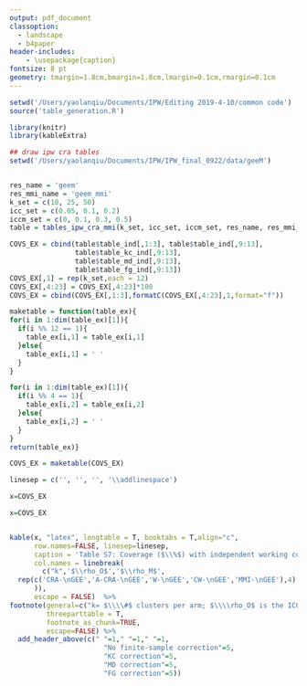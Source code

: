 ```yaml
---
output: pdf_document
classoption: 
  - landscape
  - b4paper
header-includes:
    - \usepackage{caption}
fontsize: 8 pt 
geometry: tmargin=1.8cm,bmargin=1.8cm,lmargin=0.1cm,rmargin=0.1cm
---
```


\captionsetup[table]{labelformat=empty}
\pagestyle{empty}

```R

setwd('/Users/yaolanqiu/Documents/IPW/Editing 2019-4-10/common code')
source('table_generation.R')

library(knitr)
library(kableExtra)

## draw ipw cra tables
setwd('/Users/yaolanqiu/Documents/IPW/IPW_final_0922/data/geeM')


res_name = 'geem'
res_mmi_name = 'geem_mmi'
k_set = c(10, 25, 50)
icc_set = c(0.05, 0.1, 0.2)
iccm_set = c(0, 0.1, 0.3, 0.5)
table = tables_ipw_cra_mmi(k_set, icc_set, iccm_set, res_name, res_mmi_name)

COVS_EX = cbind(table$table_ind[,1:3], table$table_ind[,9:13],
                table$table_kc_ind[,9:13],
                table$table_md_ind[,9:13],
                table$table_fg_ind[,9:13])
COVS_EX[,1] = rep(k_set,each = 12)
COVS_EX[,4:23] = COVS_EX[,4:23]*100
COVS_EX = cbind(COVS_EX[,1:3],formatC(COVS_EX[,4:23],1,format="f"))

maketable = function(table_ex){
for(i in 1:dim(table_ex)[1]){
  if(i %% 12 == 1){
    table_ex[i,1] = table_ex[i,1] 
  }else{
    table_ex[i,1] = ' '
  }
}

for(i in 1:dim(table_ex)[1]){
  if(i %% 4 == 1){
    table_ex[i,2] = table_ex[i,2] 
  }else{
    table_ex[i,2] = ' '
  }
}
return(table_ex)}

COVS_EX = maketable(COVS_EX)

linesep = c('', '', '', '\\addlinespace')

x=COVS_EX
```


```R

x=COVS_EX


kable(x, "latex", longtable = T, booktabs = T,align="c",
      row.names=FALSE, linesep=linesep,
      caption = 'Table S7: Coverage ($\\%$) with independent working correlation matrix and robust standard errors, uncorrected and with three finite-sample corrections',
      col.names = linebreak(
        c("k",'$\\rho_O$','$\\rho_M$',
  rep(c('CRA-\nGEE','A-CRA-\nGEE','W-\nGEE','CW-\nGEE','MMI-\nGEE'),4)
      )),
      escape = FALSE)  %>%
footnote(general=c("k= $\\\\#$ clusters per arm; $\\\\rho_O$ is the ICC of the (conditional) outcome model (see Eqn. 6 in the manuscript text); $\\\\rho_M$ is the ICC of the probability of missing (POM) model (see Eqn. 7B in the manuscript text.","Note that the finite-sample corrections are due to: Kauermann G $\\\\&$ Carroll R (2001, JASA 96(456): 1387-1396); Mancl LA $\\\\&$ Derouen TA (2001, Biometrics 57(1): 126-134); and Fay $\\\\&$ Graubard (2001, Biometrics 57(4):1198-1206), with all details described in Section 2 above."),
         threeparttable = T,
         footnote_as_chunk=TRUE, 
         escape=FALSE) %>%
  add_header_above(c(" "=1," "=1," "=1,
                       "No finite-sample correction"=5,
                       "KC correction"=5,
                       "MD correction"=5,
                       "FG correction"=5)) 

```
